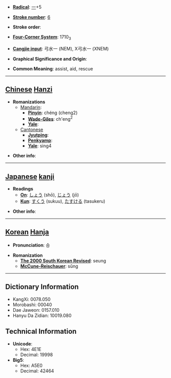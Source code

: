 * '''[[Wiktionary:Chinese radical index| Radical]]''': [[Wiktionary:Chinese radical index 一|一]]+5

* '''[[Wiktionary:Chinese total strokes index|Stroke number]]''': [[Wiktionary:Chinese total strokes index 6|6]]

* '''Stroke order''': 

* '''[[Wiktionary:Chinese four corner index|Four-Corner System]]''': 1710<sub>3</sub>

* '''[[Wiktionary:Chinese Cangjie index|Cangjie input]]''': 弓水一 (NEM), X弓水一 (XNEM)

* '''Graphical Significance and Origin''': 

* '''Common Meaning''': assist, aid, rescue

----

== [[Chinese]] [[Hanzi]] ==

* '''Romanizations'''
** [[Mandarin]]:
*** '''[[Pinyin]]''': chéng (cheng2)
*** '''[[Wade-Giles]]''': ch'eng<sup>2</sup>
*** '''[[Yale]]''': 
**[[Cantonese]]
***'''[[Jyutping]]''':
***'''[[Penkyamp]]''': 
***'''[[Yale]]''': sing4

* '''Other info''': 

----

== [[Japanese]] [[kanji]] ==

* '''Readings'''
** '''[[On]]''': [[しょう]] (shō), [[じょう]] (jō)
** '''[[Kun]]''': [[すくう]] (sukuu), [[たすける]] (tasukeru)

* '''Other info''':  

----

== [[Korean]] [[Hanja]] ==

* '''Pronunciation''': 승

* '''Romanization'''
** '''[[The 2000 South Korean Revised Romanization|The 2000 South Korean Revised]]''': seung
** '''[[McCune-Reischauer]]''': sŭng

----

== Dictionary Information ==

* KangXi: 0078.050
* Morobashi: 00040
* Dae Jaweon: 0157.010
* Hanyu Da Zidian: 10019.080

== Technical Information ==

* '''Unicode''':
** Hex: 4E1E
** Decimal: 19998
* '''Big5''':
** Hex: A5E0
** Decimal: 42464